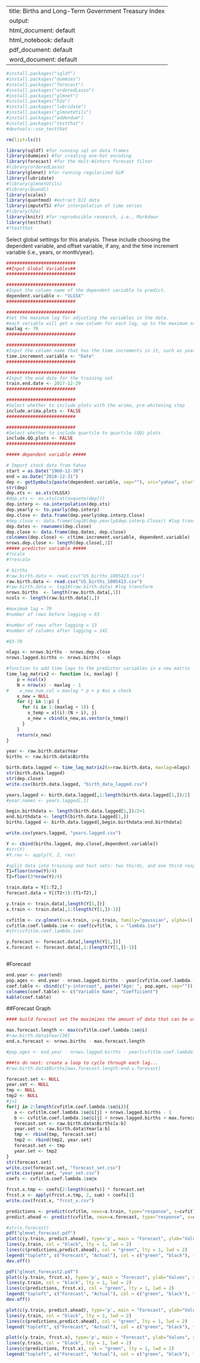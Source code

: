 
---
title: Births and Long-Term Government Treasury Index
output:
  html_document: default
  html_notebook: default
  pdf_document: default
  word_document: default
---




```r
#install.packages("sqldf")
#install.packages("dummies")
#install.packages("forecast")
#install.packages("orderedLasso")
#install.packages("glmnet")
#install.packages("h2o")
#install.packages("lubridate")
#install.packages("glmnetUtils")
#install.packages("addendum")
#install.packages("testthat")
#devtools::use_testthat

rm(list=ls())

library(sqldf) #for running sql on data frames
library(dummies) #for creating one-hot encoding
library(forecast) #for the Holt-Winters forecast filter
#library(orderedLasso)
library(glmnet) #for running regularized GLM
library(lubridate)
#library(glmnetUtils)
#library(Quandl)
library(scales)
library(quantmod) #extract DJI data
library(imputeTS) #for interpolation of time series
#library(h2o)
library(knitr) #for reproducible research, i.e., Markdown
library(testthat)
#?testthat

```

Select global settings for this analysis.  These include choosing the dependent variable, and offset variable, if any, and the time increment variable (i.e., years, or month/year).


```r

##########################
##Input Global Variables##
##########################

##########################
#Input the column name of the dependent variable to predict.
dependent.variable <- "VLGSX"
##########################

##########################
#Set the maximum lag for adjusting the variables in the data.
#each variable will get a new column for each lag, up to the maximum set here.
maxlag <- 70
##########################

##########################
#Input the column name that has the time increments in it, such as years, or year/months.
time.increment.variable <- "Date"
##########################

##########################
#Input the end date for the training set
train.end.date <- 2017-12-29
##########################

##########################
#Select whether to include plots with the arima, pre-whitening step
include.arima.plots <- FALSE
##########################

##########################
#Select whether to include quartile to quartile (QQ) plots
include.QQ.plots <- FALSE
##########################

##### dependent variable #####

# Import stock data from Yahoo
start = as.Date("1960-12-30")
end = as.Date("2018-12-31")
dep <- getSymbols(paste(dependent.variable, sep=""), src="yahoo", start=start, end=end)
str(dep)
dep.xts <- as.xts(VLGSX)
#dep.xts <- as.xts(cat(noquote(dep)))
dep.interp <- na.interpolation(dep.xts)
dep.yearly <- to.yearly(dep.interp)
dep.close <- data.frame(dep.yearly$dep.interp.Close)
#dep.close <- data.frame(log10(dep.yearly$dep.interp.Close)) #log transform
dep.dates <- rownames(dep.close)
dep.close <- data.frame(dep.dates, dep.close)
colnames(dep.close) <- c(time.increment.variable, dependent.variable)
nrows.dep.close <- length(dep.close[,1])
##### predictor variable #####
#?scale
#?rescale

# births
#raw.birth.data <- read.csv("US_births_1005423.csv")
raw.birth.data <- read.csv("US_births_1005423.csv")
#raw.birth.data <- log10(raw.birth.data) #log transform
nrows.births  <- length(raw.birth.data[,1])
ncols <- length(raw.birth.data[1,])

#maximum lag = 70
#number of rows before lagging = 83

#number of rows after lagging = 13
#number of columns after lagging = 142

#83-70

nlags <- nrows.births - nrows.dep.close
nrows.lagged.births <- nrows.births - nlags

#function to add time lags to the predictor variables in a new matrix
time_lag_matrix2 <- function (x, maxlag) {
    p = ncol(x)
    N = nrow(x) - maxlag - 1
#    x_new_num_col = maxlag * p + p #as a check
    x_new = NULL
    for (j in 1:p) {
      for (i in 1:(maxlag + 1)) {
        x_temp = x[(i):(N + i), j]
        x_new = cbind(x_new,as.vector(x_temp))
      }
    }
    return(x_new)
}

year <- raw.birth.data$Year
births <- raw.birth.data$Births

birth.data.lagged <- time_lag_matrix2(x=raw.birth.data, maxlag=nlags)
str(birth.data.lagged)
str(dep.close)
write.csv(birth.data.lagged, "birth_data_lagged.csv")

years.lagged <- birth.data.lagged[,1:length(birth.data.lagged[1,])/2]
#year.names <- years.lagged[,1]

begin.birthdata <- length(birth.data.lagged[1,])/2+1
end.birthdata <- length(birth.data.lagged[1,])
births.lagged <- birth.data.lagged[,begin.birthdata:end.birthdata]

write.csv(years.lagged, "years.lagged.csv")

Y <- cbind(births.lagged, dep.close[,dependent.variable])
#str(Y)
#Y.rev <- apply(Y, 2, rev)

#split data into training and test sets: two thirds, and one third respectively
T1=floor(nrow(Y)/4)
T2=floor(3*nrow(Y)/4)

train.data = Y[1:T2,]
forecast.data = Y[(T2+1):(T1+T2),]

y.train <- train.data[,length(Y[1,])]
x.train <- train.data[,1:(length(Y[1,])-1)]

cvfitlm <- cv.glmnet(x=x.train, y=y.train, family="gaussian", alpha=1)
cvfitlm.coef.lambda.1se <- coef(cvfitlm, s = "lambda.1se")
#str(cvfitlm.coef.lambda.1se)

y.forecast <- forecast.data[,length(Y[1,])]
x.forecast <- forecast.data[,1:(length(Y[1,])-1)]



```

#Forecast

```r

end.year <- year(end)
pop.ages <- end.year - nrows.lagged.births - year[cvfitlm.coef.lambda.1se@i]
coef.table <- cbind(c("y-intercept", paste("Age: ", pop.ages, sep="")), round(cvfitlm.coef.lambda.1se@x, 5))
colnames(coef.table) <- c("Variable Name", "Coefficient")
kable(coef.table)

```

##Forecast Graph

```r

#### build forecast set the maximizes the amount of data that can be used

max.forecast.length <- max(cvfitlm.coef.lambda.1se@i)
#raw.birth.data$Year[30]
end.x.forecast <- nrows.births - max.forecast.length

#pop.ages <- end.year - nrows.lagged.births - year[cvfitlm.coef.lambda.1se@i]

###to do next: create a loop to cycle through each lag...
#raw.birth.data$Births[max.forecast.length:end.x.forecast]

forecast.set <- NULL
year.set <- NULL
tmp <- NULL
tmp2 <- NULL
#j=1
for(j in 2:length(cvfitlm.coef.lambda.1se@i)){
   a <- cvfitlm.coef.lambda.1se@i[j] + nrows.lagged.births - 1
   b <- cvfitlm.coef.lambda.1se@i[j] + nrows.lagged.births + max.forecast.length - 1
   forecast.set <- raw.birth.data$Births[a:b]
   year.set <- raw.birth.data$Year[a:b]
   tmp <- rbind(tmp, forecast.set)
   tmp2 <- rbind(tmp2, year.set)
   forecast.set <- tmp
   year.set <- tmp2
}
str(forecast.set)
write.csv(forecast.set, "forecast_set.csv")
write.csv(year.set, "year_set.csv")
coefs <- cvfitlm.coef.lambda.1se@x

frcst.x.tmp <- coefs[2:length(coefs)] * forecast.set
frcst.x <- apply(frcst.x.tmp, 2, sum) + coefs[1]
write.csv(frcst.x, "frcst_x.csv")

predictions <- predict(cvfitlm, newx=x.train, type="response", s=cvfitlm$lambda.1se)
predict.ahead <- predict(cvfitlm, newx=x.forecast, type="response", s=cvfitlm$lambda.1se)

#str(x.forecast)
pdf("glmnet_forecast.pdf")
plot(c(y.train, predict.ahead), type='p', main = "Forecast", ylab="Values", xlab="Time")
lines(y.train, col = "black", lty = 1, lwd = 2)
lines(c(predictions,predict.ahead), col = "green", lty = 1, lwd = 2)
legend("topleft", c("Forecast", "Actual"), col = c("green", "black"), text.col = "black", lty = c(1, 1, 1, 1, 2), lwd = c(2, 2, 2, 1, 2), merge = TRUE, bg = 'gray90', cex = .75)
dev.off()

pdf("glmnet_forecast2.pdf")
plot(c(y.train, frcst.x), type='p', main = "Forecast", ylab="Values", xlab="Time")
lines(y.train, col = "black", lty = 1, lwd = 2)
lines(c(predictions, frcst.x), col = "green", lty = 1, lwd = 2)
legend("topleft", c("Forecast", "Actual"), col = c("green", "black"), text.col = "black", lty = c(1, 1, 1, 1, 2), lwd = c(2, 2, 2, 1, 2), merge = TRUE, bg = 'gray90', cex = .75)
dev.off()

plot(c(y.train, predict.ahead), type='p', main = "Forecast", ylab="Values", xlab="Time")
lines(y.train, col = "black", lty = 1, lwd = 2)
lines(c(predictions,predict.ahead), col = "green", lty = 1, lwd = 2)
legend("topleft", c("Forecast", "Actual"), col = c("green", "black"), text.col = "black", lty = c(1, 1, 1, 1, 2), lwd = c(2, 2, 2, 1, 2), merge = TRUE, bg = 'gray90', cex = .75)

plot(c(y.train, frcst.x), type='p', main = "Forecast", ylab="Values", xlab="Time")
lines(y.train, col = "black", lty = 1, lwd = 2)
lines(c(predictions, frcst.x), col = "green", lty = 1, lwd = 2)
legend("topleft", c("Forecast", "Actual"), col = c("green", "black"), text.col = "black", lty = c(1, 1, 1, 1, 2), lwd = c(2, 2, 2, 1, 2), merge = TRUE, bg = 'gray90', cex = .75)

```